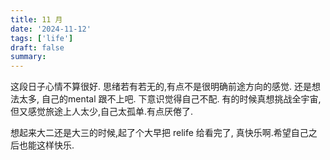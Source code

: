 ```yaml
---
title: 11 月
date: '2024-11-12'
tags: ['life']
draft: false
summary:
---
```


这段日子心情不算很好. 思绪若有若无的,有点不是很明确前途方向的感觉.
还是想法太多, 自己的mental 跟不上吧. 下意识觉得自己不配.
有的时候真想挑战全宇宙,但又感觉旅途上人太少,自己太孤单.有点厌倦了.

想起来大二还是大三的时候,起了个大早把 relife 给看完了, 真快乐啊.希望自己之后也能这样快乐.
